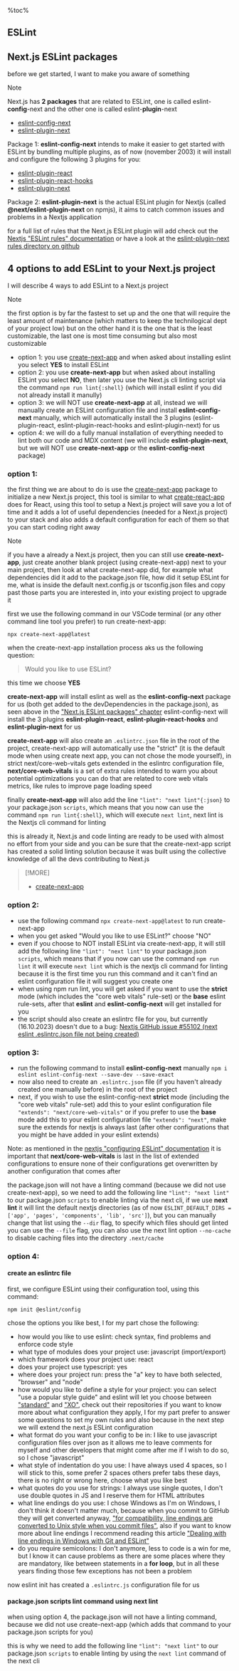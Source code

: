 %toc%

<article>

# ESLint

## Next.js ESLint packages

before we get started, I want to make you aware of something

> [!NOTE]  
> Next.js has **2 packages** that are related to ESLint, one is called eslint-**config**-next and the other one is called eslint-**plugin**-next

- [eslint-config-next](https://www.npmjs.com/package/eslint-config-next)
- [eslint-plugin-next](https://www.npmjs.com/package/@next/eslint-plugin-next)

Package 1: **eslint-config-next** intends to make it easier to get started with ESLint by bundling multiple plugins, as of now (november 2003) it will install and configure the following 3 plugins for you:

- [eslint-plugin-react](https://www.npmjs.com/package/eslint-plugin-react)
- [eslint-plugin-react-hooks](https://www.npmjs.com/package/eslint-plugin-react-hooks)
- [eslint-plugin-next](https://www.npmjs.com/package/@next/eslint-plugin-next)

Package 2: **eslint-plugin-next** is the actual ESLint plugin for Nextjs (called **@next/eslint-plugin-next** on npmjs), it aims to catch common issues and problems in a Nextjs application

for a full list of rules that the Next.js ESLint plugin will add check out the [Nextjs "ESLint rules" documentation](https://nextjs.org/docs/app/building-your-application/configuring/eslint#eslint-plugin) or have a look at the [eslint-plugin-next rules directory on github](https://github.com/vercel/next.js/tree/canary/packages/eslint-plugin-next/src/rules)

## 4 options to add ESLint to your Next.js project

I will describe 4 ways to add ESLint to a Next.js project

> [!NOTE]  
> the first option is by far the fastest to set up and the one that will require the least amount of maintenance (which matters to keep the technilogical dept of your project low) but on the other hand it is the one that is the least customizable, the last one is most time consuming but also most customizable

- option 1: you use [create-next-app](https://www.npmjs.com/package/create-next-app) and when asked about installing eslint you select **YES** to install ESLint
- option 2: you use **create-next-app** but when asked about installing ESLint you select **NO**, then later you use the Next.js cli linting script via the command `npm run lint{:shell}` (which will install eslint if you did not already install it manully)
- option 3: we will NOT use **create-next-app** at all, instead we will manually create an ESLint configuration file and install **eslint-config-next** manually, which will automatically install the 3 plugins (eslint-plugin-react, eslint-plugin-react-hooks and eslint-plugin-next) for us
- option 4: we will do a fully manual installation of everything needed to lint both our code and MDX content (we will include **eslint-plugin-next**, but we will NOT use **create-next-app** or the **eslint-config-next** package)

### option 1:

the first thing we are about to do is use the [create-next-app](https://nextjs.org/docs/pages/api-reference/create-next-app) package to initialize a new Next.js project, this tool is similar to what [create-react-app](https://create-react-app.dev/) does for React, using this tool to setup a Next.js project will save you a lot of time and it adds a lot of useful dependencies (needed for a Next.js project) to your stack and also adds a default configuration for each of them so that you can start coding right away

> [!NOTE]  
> if you have a already a Next.js project, then you can still use **create-next-app**, just create another blank project (using create-next-app) next to your main project, then look at what create-next-app did, for example what dependencies did it add to the package.json file, how did it setup ESLint for me, what is inside the default next.config.js or tsconfig.json files and copy past those parts you are interested in, into your existing project to upgrade it

first we use the following command in our VSCode terminal (or any other command line tool you prefer) to run create-next-app:

```shell
npx create-next-app@latest
```

when the create-next-app installation process aks us the following question:

> Would you like to use ESLint?

this time we choose **YES**

**create-next-app** will install eslint as well as the **eslint-config-next** package for us (both get added to the devDependencies in the package.json), as seen above in the ["Next.js ESLint packages" chapter](#nextjs-eslint-packages) eslint-config-next will install the 3 plugins **eslint-plugin-react**, **eslint-plugin-react-hooks** and **eslint-plugin-next** for us

**create-next-app** will also create an `.eslintrc.json` file in the root of the project, create-next-app will automatically use the "strict" (it is the default mode when using create next app, you can not chose the mode yourself), in strict next/core-web-vitals gets extended in the eslintrc configuration file, **next/core-web-vitals** is a set of extra rules intended to warn you about potential optimizations you can do that are related to core web vitals metrics, like rules to improve page loading speed

finally **create-next-app** will also add the line `"lint": "next lint"{:json}` to your package.json `scripts`, which means that you now can use the command `npm run lint{:shell}`, which will execute `next lint`, next lint is the Nextjs cli command for linting

this is already it, Next.js and code linting are ready to be used with almost no effort from your side and you can be sure that the create-next-app script has created a solid linting solution because it was built using the collective knowledge of all the devs contributing to Next.js

> [!MORE]  
> - [create-next-app](https://nextjs.org/docs/pages/api-reference/create-next-app)

### option 2:

- use the following command `npx create-next-app@latest` to run create-next-app
- when you get asked "Would you like to use ESLint?" choose "NO"
- even if you choose to NOT install ESLint via create-next-app, it will still add the following line `"lint": "next lint"` to your package.json `scripts`, which means that if you now can use the command `npm run lint` it will execute `next lint` which is the nextjs cli command for linting because it is the first time you run this command and it can't find an eslint configuration file it will suggest you create one
- when using npm run lint, you will get asked if you want to use the **strict** mode (which includes the "core web vitals" rule-set) or the **base** eslint rule-sets, after that **eslint** and **eslint-config-next** will get installed for you
- the script should also create an eslintrc file for you, but currently (16.10.2023) doesn't due to a bug: [Nextjs GitHub issue #55102 (next eslint .eslintrc.json file not being created)](https://github.com/vercel/next.js/issues/55102)

### option 3:

- run the following command to install **eslint-config-next** manually `npm i eslint eslint-config-next --save-dev --save-exact`
- now also need to create an `.eslintrc.json` file (if you haven't already created one manually before) in the root of the project
- next, if you wish to use the eslint-config-next **strict** mode (including the "core web vitals" rule-set) add this to your eslint configuration file `"extends": "next/core-web-vitals"` or if you prefer to use the **base** mode add this to your eslint configuration file `"extends": "next"`, make sure the extends for nextjs is always last (after other configurations that you might be have added in your eslint extends)

Note: as mentioned in the [nextjs "configuring ESLint" documentation](https://nextjs.org/docs/pages/building-your-application/configuring/eslint) it is important that **next/core-web-vitals** is last in the list of extended configurations to ensure none of their configurations get overwritten by another configuration that comes after

the package.json will not have a linting command (because we did not use create-next-app), so we need to add the following line `"lint": "next lint"` to our package.json `scripts` to enable linting via the next cli, if we use **next lint** it will lint the default nextjs directories (as of now `ESLINT_DEFAULT_DIRS = ['app', 'pages', 'components', 'lib', 'src']`), but you can manually change that list using the `--dir` flag, to specify which files should get linted you can use the `--file` flag, you can also use the next lint option `--no-cache` to disable caching files into the directory `.next/cache`

### option 4:

#### create an eslintrc file

first, we configure ESLint using their configuration tool, using this command:

```shell
npm init @eslint/config
```

chose the options you like best, I for my part chose the following:

- how would you like to use eslint: check syntax, find problems and enforce code style
- what type of modules does your project use: javascript (import/export)
- which framework does your project use: react
- does your project use typescript: yes
- where does your project run: press the "a" key to have both selected, "browser" and "node"
- how would you like to define a style for your project: you can select "use a popular style guide" and eslint will let you choose between ["standard"](https://www.npmjs.com/package/eslint-config-standard-with-typescript) and ["XO"](https://www.npmjs.com/package/eslint-config-xo), check out their repositories if you want to know more about what configuration they apply, I for my part prefer to answer some questions to set my own rules and also because in the next step we will extend the next.js ESLint configuration
- what format do you want your config to be in: I like to use javascript configuration files over json as it allows me to leave comments for myself and other developers that might come after me if I wish to do so, so I chose "javascript"
- what style of indentation do you use: I have always used 4 spaces, so I will stick to this, some prefer 2 spaces others prefer tabs these days, there is no right or wrong here, choose what you like best
- what quotes do you use for strings: I always use single quotes, I don't use double quotes in JS and I reserve them for HTML attributes
- what line endings do you use: I chose Windows as I'm on Windows, I don't think it doesn't matter much, because when you commit to GitHub they will get converted anyway, ["for compatibility, line endings are converted to Unix style when you commit files"](https://docs.github.com/en/get-started/getting-started-with-git/configuring-git-to-handle-line-endings#about-line-endings), also if you want to know more about line endings I recommend reading this article ["Dealing with line endings in Windows with Git and ESLint"](https://markoskon.com/line-endings-in-vscode-with-git-and-eslint/)
- do you require semicolons: I don't anymore, less to code is a win for me, but I know it can cause problems as there are some places where they are mandatory, like between statements in a **for loop**, but in all these years finding those few exceptions has not been a problem

now eslint init has created a `.eslintrc.js` configuration file for us

#### package.json scripts lint command using **next lint**

when using option 4, the package.json will not have a linting command, because we did not use create-next-app (which adds that command to your package.json scripts for you)

this is why we need to add the following line `"lint": "next lint"` to our package.json `scripts` to enable linting by using the `next lint` command of the next cli

</article>